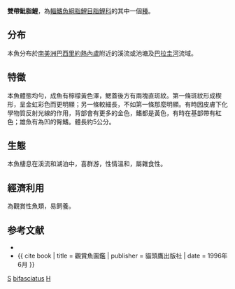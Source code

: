{{Speciesbox 
| taxon = Hyphessobrycon bifasciatus
| status = NE
| status_system = IUCN3.1
| authority =  [[Ellis|Ellis]], 1911
| synonyms = 
}}
'''雙帶魮脂鯉'''，為[[輻鰭魚綱|輻鰭魚綱]][[脂鯉目|脂鯉目]][[脂鯉科|脂鯉科]]的其中一個[[種|種]]。

==分布==
本魚分布於[[南美洲|南美洲]][[巴西|巴西]][[里約熱內盧|里約熱內盧]]附近的溪流或池塘及[[巴拉圭河|巴拉圭河]]流域。

==特徵==
本魚體態均勻，成魚有檸檬黃色澤，鰓蓋後方有兩塊直斑紋。第一條斑紋形成楔形，呈金虹彩色而更明顯；另一條較細長，不如第一條那麼明顯。有時因皮膚下化學物質反射光線的作用，背部會有更多的金色，鰭都是黃色，有時在基部帶有紅色；雄魚有為凹的臀鰭。體長約5公分。

==生態==
本魚棲息在溪流和湖泊中，喜群游，性情溫和，屬雜食性。

==經濟利用==
為觀賞性魚類，易飼養。

==参考文献==
{{refbegin}}
*{{FishBase_species|genus=Hyphessobrycon|species=bifasciatus|year=2011|month=12}}
*{{ cite book | title = 觀賞魚圖鑑 | publisher = 貓頭鷹出版社 | date = 1996年6月 }}
{{refend}}
{{Taxonbar|from=Q1499364}}

[[Category:觀賞魚|S]]
[[Category:魮脂鯉屬|bifasciatus]]
[[Category:1911年描述的魚類|H]]